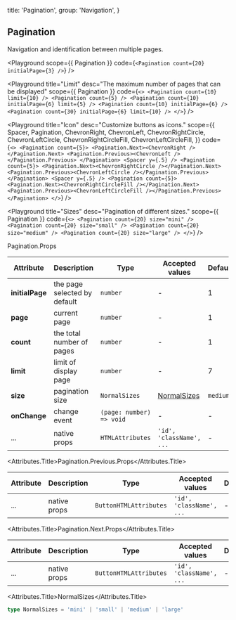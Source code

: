 
  title: 'Pagination',
  group: 'Navigation',
}

## Pagination

Navigation and identification between multiple pages.

<Playground
  scope={{ Pagination }}
  code={`
<Pagination count={20} initialPage={3} />
`}
/>

<Playground
  title="Limit"
  desc="The maximum number of pages that can be displayed"
  scope={{ Pagination }}
  code={`
<>
  <Pagination count={10} limit={10} />
  <Pagination count={5} />
  <Pagination count={10} initialPage={6} limit={5} />
  <Pagination count={10} initialPage={6} />
  <Pagination count={30} initialPage={6} limit={10} />
</>
`}
/>

<Playground
  title="Icon"
  desc="Customize buttons as icons."
  scope={{
    Spacer,
    Pagination,
    ChevronRight,
    ChevronLeft,
    ChevronRightCircle,
    ChevronLeftCircle,
    ChevronRightCircleFill,
    ChevronLeftCircleFill,
  }}
  code={`
<>
  <Pagination count={5}>
   <Pagination.Next><ChevronRight /></Pagination.Next>
   <Pagination.Previous><ChevronLeft /></Pagination.Previous>
  </Pagination>
  <Spacer y={.5} />
  <Pagination count={5}>
   <Pagination.Next><ChevronRightCircle /></Pagination.Next>
   <Pagination.Previous><ChevronLeftCircle /></Pagination.Previous>
  </Pagination>
  <Spacer y={.5} />
  <Pagination count={5}>
   <Pagination.Next><ChevronRightCircleFill /></Pagination.Next>
   <Pagination.Previous><ChevronLeftCircleFill /></Pagination.Previous>
  </Pagination>
</>
`}
/>

<Playground
  title="Sizes"
  desc="Pagination of different sizes."
  scope={{ Pagination }}
  code={`
<>
  <Pagination count={20} size="mini" />
  <Pagination count={20} size="small" />
  <Pagination count={20} size="medium" />
  <Pagination count={20} size="large" />
</>
`}
/>

<Attributes edit="/pages/en-us/components/pagination.mdx">
<Attributes.Title>Pagination.Props</Attributes.Title>

| Attribute       | Description                  | Type                     | Accepted values             | Default  |
| --------------- | ---------------------------- | ------------------------ | --------------------------- | -------- |
| **initialPage** | the page selected by default | `number`                 | -                           | 1        |
| **page**        | current page                 | `number`                 | -                           | 1        |
| **count**       | the total number of pages    | `number`                 | -                           | 1        |
| **limit**       | limit of display page        | `number`                 | -                           | 7        |
| **size**        | pagination size              | `NormalSizes`            | [NormalSizes](#normalsizes) | `medium` |
| **onChange**    | change event                 | `(page: number) => void` | -                           | -        |
| ...             | native props                 | `HTMLAttributes`         | `'id', 'className', ...`    | -        |

<Attributes.Title>Pagination.Previous.Props</Attributes.Title>

| Attribute | Description  | Type                   | Accepted values          | Default |
| --------- | ------------ | ---------------------- | ------------------------ | ------- |
| ...       | native props | `ButtonHTMLAttributes` | `'id', 'className', ...` | -       |

<Attributes.Title>Pagination.Next.Props</Attributes.Title>

| Attribute | Description  | Type                   | Accepted values          | Default |
| --------- | ------------ | ---------------------- | ------------------------ | ------- |
| ...       | native props | `ButtonHTMLAttributes` | `'id', 'className', ...` | -       |

<Attributes.Title>NormalSizes</Attributes.Title>

```ts
type NormalSizes = 'mini' | 'small' | 'medium' | 'large'
```

</Attributes>

